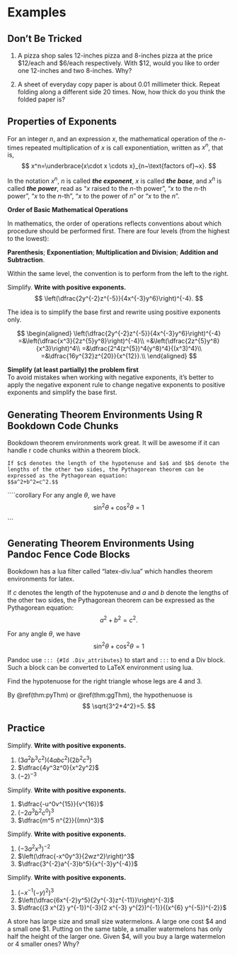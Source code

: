 # Examples

## Don't Be Tricked

::: {.rmdthink}

1. A pizza shop sales 12-inches pizza and 8-inches pizza at the price \$12/each and \$6/each respectively.  With \$12, would you like to order one 12-inches and two 8-inches. Why?

2. A sheet of everyday copy paper is about 0.01 millimeter thick. Repeat folding along a different side 20 times. Now, how thick do you think the folded paper is?

:::

## Properties of Exponents

For an integer $n$, and an expression $x$, the mathematical operation of the $n$-times repeated multiplication of $x$  is call exponentiation, written as $x^n$, that is,
$$
x^n=\underbrace{x\cdot x \cdots x}_{n~\text{factors of}~x}.
$$

In the notation $x^n$, $n$ is called ***the exponent***, $x$ is called ***the base***, and $x^n$ is called ***the power***, read as "$x$ raised to the $n$-th power",  "$x$ to the $n$-th power", "$x$ to the $n$-th", "$x$ to the power of $n$" or "$x$ to the $n$".

::: {.rmdnote}

**Order of Basic Mathematical Operations**  

In mathematics, the order of operations reflects conventions about which procedure should be performed first. There are four levels (from the highest to the lowest):

**Parenthesis**; **Exponentiation**; **Multiplication and Division**; **Addition and Subtraction**.  

Within the same level, the convention is to perform from the left to the right.

:::

:::{.exam}

Simplify. **Write with positive exponents.**
$$
\left(\dfrac{2y^{-2}z^{-5}}{4x^{-3}y^6}\right)^{-4}.
$$

:::

:::{.sol}

The idea is to simplify the base first and rewrite using positive exponents only.

$$
\begin{aligned}
    \left(\dfrac{2y^{-2}z^{-5}}{4x^{-3}y^6}\right)^{-4}
=&\left(\dfrac{x^3}{2z^{5}y^8}\right)^{-4}\\
=&\left(\dfrac{2z^{5}y^8}{x^3}\right)^4\\
=&\dfrac{2^4(z^{5})^4(y^8)^4}{(x^3)^4}\\
=&\dfrac{16y^{32}z^{20}}{x^{12}}.\\
\end{aligned}
$$

:::

::: {.rmdtip}

**Simplify (at least partially) the problem first**  
To avoid mistakes when working with negative exponents, it's better to apply the negative exponent rule to change negative exponents to positive exponents and simplify the base first.

:::

\newpage

## Generating Theorem Environments Using R Bookdown Code Chunks

Bookdown theorem environments work great. It will be awesome if it can handle r code chunks within a theorem block.

```theorem

If $c$ denotes the length of the hypotenuse and $a$ and $b$ denote the lengths of the other two sides, the Pythagorean theorem can be expressed as the Pythagorean equation:
$$a^2+b^2=c^2.$$

```

````corollary

For any angle $\theta$, we have
$$
\sin^2\theta+\cos^2\theta=1
$$

```

\newpage

## Generating Theorem Environments Using Pandoc Fence Code Blocks

Bookdown has a lua filter called "latex-div.lua" which handles theorem environments for latex.

::: {.thm name="Pythagorean Theorem" label="pyThm"}
 
If $c$ denotes the length of the hypotenuse and $a$
 and $b$ denote the lengths of the other two sides,
 the Pythagorean theorem can be expressed as the Pythagorean equation:
$$a^2+b^2=c^2.$$

:::

::: {.cor}

For any angle $\theta$, we have
$$
\sin^2\theta+\cos^2\theta=1
$$

:::

::: {.lem}

Pandoc use `::: {#Id .Div_attributes}` to start and `:::`
 to end a Div block. Such a block can be converted
  to LaTeX environment using lua.

:::

::: {.exam}
Find the hypotenuose for the right triangle whose legs are 4 and 3.
:::

:::{.sol}
By \@ref(thm:pyThm) or \@ref(thm:ggThm), the hypothenuose is
$$
\sqrt{3^2+4^2}=5.
$$
:::

\newpage

## Practice

:::{.exer}

Simplify. **Write with positive exponents.**

1. $(3a^2b^3c^2)(4abc^2)(2b^2c^3)$
2. $\dfrac{4y^3z^0}{x^2y^2}$
3. $(-2)^{-3}$

:::

:::{.exer}

Simplify. **Write with positive exponents.**

1. $\dfrac{-u^0v^{15}}{v^{16}}$
1. $(-2a^3b^2c^0)^3$
1. $\dfrac{m^5 n^{2}}{(mn)^3}$

:::

:::{.exer}

Simplify. **Write with positive exponents.**

1. $(-3a^2x^3)^{-2}$
1. $\left(\dfrac{-x^0y^3}{2wz^2}\right)^3$
1. $\dfrac{3^{-2}a^{-3}b^5}{x^{-3}y^{-4}}$

:::

:::{.exer}

Simplify. **Write with positive exponents.**

1. $\left(-x^{-1}(-y)^2\right)^3$
2. $\left(\dfrac{6x^{-2}y^5}{2y^{-3}z^{-11}}\right)^{-3}$
3. $\dfrac{(3 x^{2} y^{-1})^{-3}(2 x^{-3} y^{2})^{-1}}{(x^{6} y^{-5})^{-2}}$

:::

:::{.exer}

A store has large size and small size watermelons. A large one cost \$4 and a small one \$1. Putting on the same table, a smaller watermelons has only half the height of the larger one. Given \$4, will you buy a large watermelon or 4 smaller ones? Why?

:::

